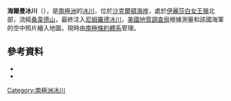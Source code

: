 '''海爾曼冰川'''（{{lang-en|Heilman Glacier}}），是[[南極洲|南極洲]]的[[冰川|冰川]]，位於[[沙克爾頓海岸|沙克爾頓海岸]]，處於[[伊麗莎白女王嶺|伊麗莎白女王嶺]]北部，流經[[桑韋德山|桑韋德山]]，最終注入[[尼姆羅德冰川|尼姆羅德冰川]]，[[美國地質調查局|美國地質調查局]]根據測量和該國海軍的空中照片繪入地圖，現時由[[南極條約體系|南極條約體系]]管理。

==參考資料==
*{{cite gnis | type = antarid | id = 6573| name = Heilman Glacier | accessdate = 2012-06-08}}
*{{usgs-gazetteer|id=6573}}

{{coord|82|37|S|160|46|E|source:GNIS|display=title}}

{{DEFAULTSORT:Heilman Glacier}}
[[Category:南極洲冰川|Category:南極洲冰川]]


{{ShackletonCoast-geo-stub}}